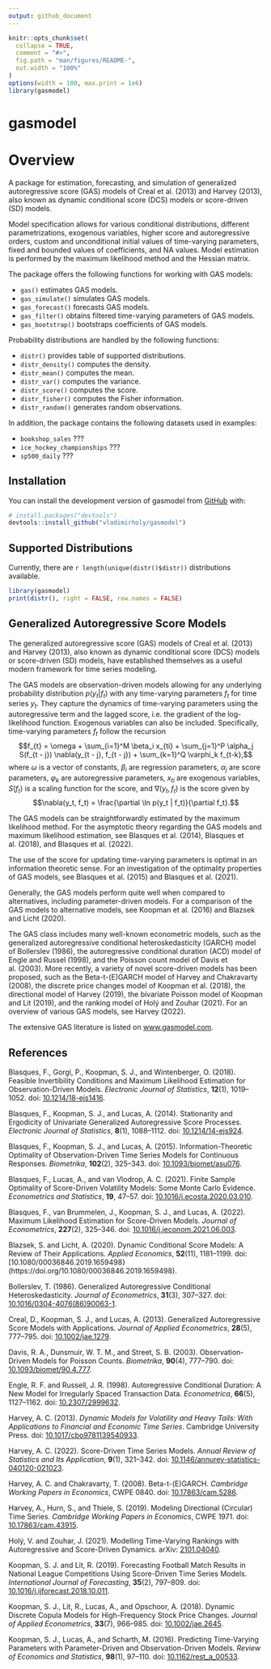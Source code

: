 ```yaml
---
output: github_document
---
```


<!-- README.md is generated from README.Rmd. Please edit that file -->

```r
knitr::opts_chunk$set(
  collapse = TRUE,
  comment = "#>",
  fig.path = "man/figures/README-",
  out.width = "100%"
)
options(width = 100, max.print = 1e6)
library(gasmodel)
```

# gasmodel

<!-- badges: start -->
<!-- badges: end -->

# Overview

A package for estimation, forecasting, and simulation of generalized autoregressive score (GAS) models of Creal et al. (2013) and Harvey (2013), also known as dynamic conditional score (DCS) models or score-driven (SD) models.

Model specification allows for various conditional distributions, different parametrizations, exogenous variables, higher score and autoregressive orders, custom and unconditional initial values of time-varying parameters, fixed and bounded values of coefficients, and NA values.
Model estimation is performed by the maximum likelihood method and the Hessian matrix.

The package offers the following functions for working with GAS models:

- `gas()` estimates GAS models.
- `gas_simulate()` simulates GAS models.
- `gas_forecast()` forecasts GAS models.
- `gas_filter()` obtains filtered time-varying parameters of GAS models.
- `gas_bootstrap()` bootstraps coefficients of GAS models.

Probability distributions are handled by the following functions:

- `distr()` provides table of supported distributions.
- `distr_density()` computes the density.
- `distr_mean()` computes the mean.
- `distr_var()` computes the variance.
- `distr_score()` computes the score.
- `distr_fisher()` computes the Fisher information.
- `distr_random()` generates random observations.

In addition, the package contains the following datasets used in examples:

- `bookshop_sales` ???
- `ice_hockey_championships` ???
- `sp500_daily` ???

## Installation

You can install the development version of gasmodel from [GitHub](https://github.com/) with:

``` r
# install.packages("devtools")
devtools::install_github("vladimirholy/gasmodel")
```

## Supported Distributions

Currently, there are `r length(unique(distr()$distr))` distributions available.

``` r
library(gasmodel)
print(distr(), right = FALSE, row.names = FALSE)
```

## Generalized Autoregressive Score Models

The generalized autoregressive score (GAS) models of Creal et al. (2013) and Harvey (2013), also known as dynamic conditional score (DCS) models or score-driven (SD) models, have established themselves as a useful modern framework for time series modeling.

The GAS models are observation-driven models allowing for any underlying probability distribution $p(y_t|f_t)$ with any time-varying parameters $f_t$ for time series $y_t$.
They capture the dynamics of time-varying parameters using the autoregressive term and the lagged score, i.e. the gradient of the log-likelihood function.
Exogenous variables can also be included.
Specifically, time-varying parameters $f_{t}$ follow the recursion
$$f_{t} = \omega + \sum_{i=1}^M \beta_i x_{ti} + \sum_{j=1}^P \alpha_j S(f_{t - j}) \nabla(y_{t - j}, f_{t - j}) + \sum_{k=1}^Q \varphi_k f_{t-k},$$
where $\omega$ is a vector of constants, $\beta_i$ are regression parameters, $\alpha_j$ are score parameters, $\varphi_k$ are autoregressive parameters, $x_{ti}$ are exogenous variables, $S(f_t)$ is a scaling function for the score, and $\nabla(y_t, f_t)$ is the score given by
$$\nabla(y_t, f_t) = \frac{\partial \ln p(y_t | f_t)}{\partial f_t}.$$

The GAS models can be straightforwardly estimated by the maximum likelihood method.
For the asymptotic theory regarding the GAS models and maximum likelihood estimation, see Blasques et al. (2014), Blasques et al. (2018), and Blasques et al. (2022).

The use of the score for updating time-varying parameters is optimal in an information theoretic sense.
For an investigation of the optimality properties of GAS models, see Blasques et al. (2015) and Blasques et al. (2021).

Generally, the GAS models perform quite well when compared to alternatives, including parameter-driven models.
For a comparison of the GAS models to alternative models, see Koopman et al. (2016) and Blazsek and Licht (2020).

The GAS class includes many well-known econometric models, such as the generalized autoregressive conditional heteroskedasticity (GARCH) model of Bollerslev (1986), the autoregressive conditional duration (ACD) model of Engle and Russel (1998), and the Poisson count model of Davis et al. (2003).
More recently, a variety of novel score-driven models has been proposed, such as the Beta-t-(E)GARCH model of Harvey and Chakravarty (2008), the discrete price changes model of Koopman et al. (2018), the directional model of Harvey (2019), the bivariate Poisson model of Koopman and Lit (2019), and the ranking model of Holý and Zouhar (2021).
For an overview of various GAS models, see Harvey (2022).

The extensive GAS literature is listed on [www.gasmodel.com](http://www.gasmodel.com).

## References
Blasques, F., Gorgi, P., Koopman, S. J., and Wintenberger, O. (2018). Feasible Invertibility Conditions and Maximum Likelihood Estimation for Observation-Driven Models. *Electronic Journal of Statistics*, **12**(1), 1019–1052. doi: [10.1214/18-ejs1416](https://doi.org/10.1214/18-ejs1416).

Blasques, F., Koopman, S. J., and Lucas, A. (2014). Stationarity and Ergodicity of Univariate Generalized Autoregressive Score Processes. *Electronic Journal of Statistics*, **8**(1), 1088–1112. doi: [10.1214/14-ejs924](https://doi.org/10.1214/14-ejs924).

Blasques, F., Koopman, S. J., and Lucas, A. (2015). Information-Theoretic Optimality of Observation-Driven Time Series Models for Continuous Responses. *Biometrika*, **102**(2), 325–343. doi: [10.1093/biomet/asu076](https://doi.org/10.1093/biomet/asu076).

Blasques, F., Lucas, A., and van Vlodrop, A. C. (2021). Finite Sample Optimality of Score-Driven Volatility Models: Some Monte Carlo Evidence. *Econometrics and Statistics*, **19**, 47–57. doi: [10.1016/j.ecosta.2020.03.010](https://doi.org/10.1016/j.ecosta.2020.03.010).

Blasques, F., van Brummelen, J., Koopman, S. J., and Lucas, A. (2022). Maximum Likelihood Estimation for Score-Driven Models. *Journal of Econometrics*, **227**(2), 325–346. doi: [10.1016/j.jeconom.2021.06.003](https://doi.org/10.1016/j.jeconom.2021.06.003).

Blazsek, S. and Licht, A. (2020). Dynamic Conditional Score Models: A Review of Their Applications. *Applied Economics*, **52**(11), 1181–1199. doi: [10.1080/00036846.2019.1659498}(https://doi.org/10.1080/00036846.2019.1659498).

Bollerslev, T. (1986). Generalized Autoregressive Conditional Heteroskedasticity. *Journal of Econometrics*, **31**(3), 307–327. doi: [10.1016/0304-4076(86)90063-1](https://doi.org/10.1016/0304-4076(86)90063-1).

Creal, D., Koopman, S. J., and Lucas, A. (2013). Generalized Autoregressive Score Models with Applications. *Journal of Applied Econometrics*, **28**(5), 777–795. doi: [10.1002/jae.1279](https://doi.org/10.1002/jae.1279).

Davis, R. A., Dunsmuir, W. T. M., and Street, S. B. (2003). Observation-Driven Models for Poisson Counts. *Biometrika*, **90**(4), 777–790. doi: [10.1093/biomet/90.4.777](https://doi.org/10.1093/biomet/90.4.777).

Engle, R. F. and Russell, J. R. (1998). Autoregressive Conditional Duration: A New Model for Irregularly Spaced Transaction Data. *Econometrica*, **66**(5), 1127–1162. doi: [10.2307/2999632](https://doi.org/10.2307/2999632).

Harvey, A. C. (2013). *Dynamic Models for Volatility and Heavy Tails: With Applications to Financial and Economic Time Series*. Cambridge University Press. doi: [10.1017/cbo9781139540933](https://doi.org/10.1017/cbo9781139540933).

Harvey, A. C. (2022). Score-Driven Time Series Models. *Annual Review of Statistics and Its Application*, **9**(1), 321–342. doi: [10.1146/annurev-statistics-040120-021023](https://doi.org/10.1146/annurev-statistics-040120-021023).

Harvey, A. C. and Chakravarty, T. (2008). Beta-t-(E)GARCH. *Cambridge Working Papers in Economics*, CWPE 0840. doi: [10.17863/cam.5286](https://doi.org/10.17863/cam.5286).

Harvey, A., Hurn, S., and Thiele, S. (2019). Modeling Directional (Circular) Time Series. *Cambridge Working Papers in Economics*, CWPE 1971. doi: [10.17863/cam.43915](https://doi.org/10.17863/cam.43915).

Holý, V. and Zouhar, J. (2021). Modelling Time-Varying Rankings with Autoregressive and Score-Driven Dynamics. arXiv: [2101.04040](https://arxiv.org/abs/2101.04040).

Koopman, S. J. and Lit, R. (2019). Forecasting Football Match Results in National League Competitions Using Score-Driven Time Series Models. *International Journal of Forecasting*, **35**(2), 797–809. doi: [10.1016/j.ijforecast.2018.10.011](https://doi.org/10.1016/j.ijforecast.2018.10.011).

Koopman, S. J., Lit, R., Lucas, A., and Opschoor, A. (2018). Dynamic Discrete Copula Models for High-Frequency Stock Price Changes. *Journal of Applied Econometrics*, **33**(7), 966–985. doi: [10.1002/jae.2645](https://doi.org/10.1002/jae.2645).

Koopman, S. J., Lucas, A., and Scharth, M. (2016). Predicting Time-Varying Parameters with Parameter-Driven and Observation-Driven Models. *Review of Economics and Statistics*, **98**(1), 97–110. doi: [10.1162/rest_a_00533](https://doi.org/10.1162/rest_a_00533).

